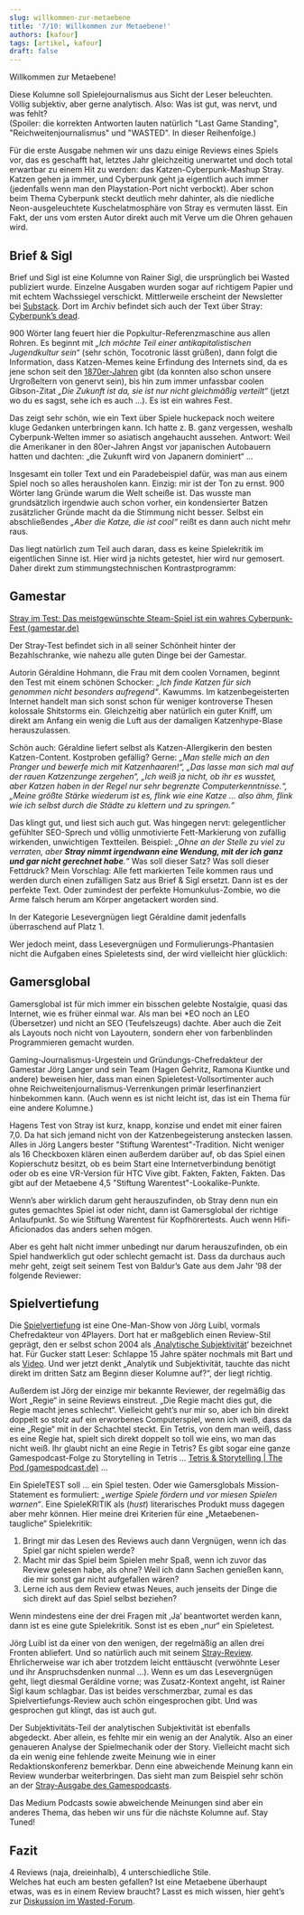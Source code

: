 ```yaml
---
slug: willkommen-zur-metaebene
title: '7/10: Willkommen zur Metaebene!'
authors: [kafour]
tags: [artikel, kafour]
draft: false
---
```


Willkommen zur Metaebene!

Diese Kolumne soll Spielejournalismus aus Sicht der Leser beleuchten. Völlig subjektiv, aber gerne analytisch. Also: Was ist gut, was nervt, und was fehlt?  
(Spoiler: die korrekten Antworten lauten natürlich "Last Game Standing", "Reichweitenjournalismus" und "WASTED". In dieser Reihenfolge.)

Für die erste Ausgabe nehmen wir uns dazu einige Reviews eines Spiels vor, das es geschafft hat, letztes Jahr gleichzeitig unerwartet und doch total erwartbar zu einem Hit zu werden: das Katzen-Cyberpunk-Mashup Stray. Katzen gehen ja immer, und Cyberpunk geht ja eigentlich auch immer (jedenfalls wenn man den Playstation-Port nicht verbockt). Aber schon beim Thema Cyberpunk steckt deutlich mehr dahinter, als die niedliche Neon-ausgeleuchtete Kuschelatmosphäre von Stray es vermuten lässt. Ein Fakt, der uns vom ersten Autor direkt auch mit Verve um die Ohren gehauen wird.

<!--truncate-->

## Brief & Sigl

Brief und Sigl ist eine Kolumne von Rainer Sigl, die ursprünglich bei Wasted publiziert wurde. Einzelne Ausgaben wurden sogar auf richtigem Papier und mit echtem Wachssiegel verschickt. Mittlerweile erscheint der Newsletter bei [Substack](https://rainersigl.substack.com/). Dort im Archiv befindet sich auch der Text über Stray: [Cyberpunk’s dead](https://rainersigl.substack.com/p/cyberpunks-dead-23-03-18).

900 Wörter lang feuert hier die Popkultur-Referenzmaschine aus allen Rohren. Es beginnt mit *„Ich möchte Teil einer antikapitalistischen Jugendkultur sein“* (sehr schön, Tocotronic lässt grüßen), dann folgt die Information, dass Katzen-Memes keine Erfindung des Internets sind, da es jene schon seit den [1870er-Jahren](https://en.wikipedia.org/wiki/Lolcat) gibt (da konnten also schon unsere Urgroßeltern von genervt sein), bis hin zum immer unfassbar coolen Gibson-Zitat *„Die Zukunft ist da, sie ist nur nicht gleichmäßig verteilt“* (jetzt wo du es sagst, sehe ich es auch …). Es ist ein wahres Fest.

Das zeigt sehr schön, wie ein Text über Spiele huckepack noch weitere kluge Gedanken unterbringen kann. Ich hatte z. B. ganz vergessen, weshalb Cyberpunk-Welten immer so asiatisch angehaucht aussehen. Antwort: Weil die Amerikaner in den 80er-Jahren Angst vor japanischen Autobauern hatten und dachten: „die Zukunft wird von Japanern dominiert“ …

Insgesamt ein toller Text und ein Paradebeispiel dafür, was man aus einem Spiel noch so alles herausholen kann. Einzig: mir ist der Ton zu ernst. 900 Wörter lang Gründe warum die Welt scheiße ist. Das wusste man grundsätzlich irgendwie auch schon vorher, ein kondensierter Batzen zusätzlicher Gründe macht da die Stimmung nicht besser. Selbst ein abschließendes *„Aber die Katze, die ist cool“* reißt es dann auch nicht mehr raus.

Das liegt natürlich zum Teil auch daran, dass es keine Spielekritik im eigentlichen Sinne ist. Hier wird ja nichts getestet, hier wird nur gemosert. Daher direkt zum stimmungstechnischen Kontrastprogramm:

## Gamestar

[Stray im Test: Das meistgewünschte Steam-Spiel ist ein wahres Cyberpunk-Fest (gamestar.de)](https://www.gamestar.de/artikel/stray-im-test%2C3382572.html)

Der Stray-Test befindet sich in all seiner Schönheit hinter der Bezahlschranke, wie nahezu alle guten Dinge bei der Gamestar.

Autorin Géraldine Hohmann, die Frau mit dem coolen Vornamen, beginnt den Test mit einem schönen Schocker: *„Ich finde Katzen für sich genommen nicht besonders aufregend“*. Kawumms. Im katzenbegeisterten Internet handelt man sich sonst schon für weniger kontroverse Thesen kolossale Shitstorms ein.
Gleichzeitig aber natürlich ein guter Kniff, um direkt am Anfang ein wenig die Luft aus der damaligen Katzenhype-Blase herauszulassen.

Schön auch: Géraldine liefert selbst als Katzen-Allergikerin den besten Katzen-Content. Kostproben gefällig?
Gerne: *„Man stelle mich an den Pranger und bewerfe mich mit Katzenhaaren!“, „Das lasse man sich mal auf der rauen Katzenzunge zergehen“,  „Ich weiß ja nicht, ob ihr es wusstet, aber Katzen haben in der Regel nur sehr begrenzte Computerkenntnisse.“, „Meine größte Stärke wiederum ist es, flink wie eine Katze … also ähm, flink wie ich selbst durch die Städte zu klettern und zu springen.“*

Das klingt gut, und liest sich auch gut. Was hingegen nervt: gelegentlicher gefühlter SEO-Sprech und völlig unmotivierte Fett-Markierung von zufällig wirkenden, unwichtigen Textteilen. Beispiel: *„Ohne an der Stelle zu viel zu verraten, aber **Stray nimmt irgendwann eine Wendung, mit der ich ganz und gar nicht gerechnet habe**.“* Was soll dieser Satz? Was soll dieser Fettdruck? Mein Vorschlag: Alle fett markierten Teile kommen raus und werden durch einen zufälligen Satz aus Brief & Sigl ersetzt. Dann ist es der perfekte Text. Oder zumindest der perfekte Homunkulus-Zombie, wo die Arme falsch herum am Körper angetackert worden sind.

In der Kategorie Lesevergnügen liegt Géraldine damit jedenfalls überraschend auf Platz 1.

Wer jedoch meint, dass Lesevergnügen und Formulierungs-Phantasien nicht die Aufgaben eines Spieletests sind, der wird vielleicht hier glücklich:

## Gamersglobal

Gamersglobal ist für mich immer ein bisschen gelebte Nostalgie, quasi das Internet, wie es früher einmal war. Als man bei \*EO noch an LEO (Übersetzer) und nicht an SEO (Teufelszeugs) dachte. Aber auch die Zeit als Layouts noch nicht von Layoutern, sondern eher von farbenblinden Programmieren gemacht wurden.

Gaming-Journalismus-Urgestein und Gründungs-Chefredakteur der Gamestar Jörg Langer und sein Team (Hagen Gehritz, Ramona Kiuntke und andere) beweisen hier,
dass man einen Spieletest-Vollsortimenter auch ohne Reichweitenjournalismus-Verrenkungen primär leserfinanziert hinbekommen kann. (Auch wenn es ist nicht leicht ist, das ist ein Thema für eine andere Kolumne.)

Hagens Test von Stray ist kurz, knapp, konzise und endet mit einer fairen 7,0. Da hat sich jemand nicht von der Katzenbegeisterung anstecken lassen.
Alles in Jörg Langers bester "Stiftung Warentest"-Tradition. Nicht weniger als 16 Checkboxen klären einen außerdem darüber auf, ob das Spiel einen Kopierschutz besitzt, ob es beim Start eine Internetverbindung benötigt oder ob es eine VR-Version für HTC Vive gibt. Fakten, Fakten, Fakten. Das gibt auf der Metaebene 4,5 "Stiftung Warentest"-Lookalike-Punkte.

Wenn’s aber wirklich darum geht herauszufinden, ob Stray denn nun ein gutes gemachtes Spiel ist oder nicht, dann ist Gamersglobal der richtige Anlaufpunkt. So wie Stiftung Warentest für Kopfhörertests. Auch wenn Hifi-Aficionados das anders sehen mögen.

Aber es geht halt nicht immer unbedingt nur darum herauszufinden, ob ein Spiel handwerklich gut oder schlecht gemacht ist. Dass da durchaus auch mehr geht, zeigt seit seinem Test von Baldur’s Gate aus dem Jahr ’98 der folgende Reviewer:

## Spielvertiefung

Die [Spielvertiefung](https://www.spielvertiefung.de/) ist eine One-Man-Show von Jörg Luibl, vormals Chefredakteur von 4Players. Dort hat er maßgeblich einen Review-Stil geprägt, den er selbst schon 2004 als ‚[Analytische Subjektivität](https://www.4players.de/4players.php/kolumne/Spielkultur/70/Objektivitaet_Gibt_es_nicht.html)‘ bezeichnet hat. Für Gucker statt Leser: Schlappe 15 Jahre später nochmals mit Bart und als [Video](https://www.4players.de/4players.php/tvplayer/4PlayersTV/Alle/8282/136105/Der_4P-Kommentar/Objektiv_subjektiv__-_ja_was_denn_jetzt.html). Und wer jetzt denkt „Analytik und Subjektivität, tauchte das nicht direkt im dritten Satz am Beginn dieser Kolumne auf?“, der liegt richtig.

Außerdem ist Jörg der einzige mir bekannte Reviewer, der regelmäßig das Wort „Regie“ in seine Reviews einstreut. „Die Regie macht dies gut, die Regie macht jenes schlecht“. Vielleicht geht’s nur mir so, aber ich bin direkt doppelt so stolz auf ein erworbenes Computerspiel, wenn ich weiß, dass da eine „Regie“ mit in der Schachtel steckt. Ein Tetris, von dem man weiß, dass es eine Regie hat, spielt sich direkt doppelt so toll wie eins, wo man das nicht weiß. Ihr glaubt nicht an eine Regie in Tetris? Es gibt sogar eine ganze Gamespodcast-Folge zu Storytelling in Tetris … [Tetris & Storytelling | The Pod (gamespodcast.de)](https://www.gamespodcast.de/2019/05/21/tetris-storytelling/) …

Ein SpieleTEST soll … ein Spiel testen. Oder wie Gamersglobals Mission-Statement es formuliert: *„wertige Spiele fördern und vor miesen Spielen warnen“*. Eine SpieleKRITIK als (*hust*) literarisches Produkt muss dagegen aber mehr können. Hier meine drei Kriterien für eine „Metaebenen-taugliche“ Spielekritik:

1. Bringt mir das Lesen des Reviews auch dann Vergnügen, wenn ich das Spiel gar nicht spielen werde?
2. Macht mir das Spiel beim Spielen mehr Spaß, wenn ich zuvor das Review gelesen habe, als ohne? Weil ich dann Sachen genießen kann, die mir sonst gar nicht aufgefallen wären?
3. Lerne ich aus dem Review etwas Neues, auch jenseits der Dinge die sich direkt auf das Spiel selbst beziehen?

Wenn mindestens eine der drei Fragen mit ‚Ja‘ beantwortet werden kann, dann ist es eine gute Spielekritik. Sonst ist es eben „nur“ ein Spieletest.

Jörg Luibl ist da einer von den wenigen, der regelmäßig an allen drei Fronten abliefert. Und so natürlich auch mit seinem [Stray-Review](https://www.spielvertiefung.de/post/stray-in-der-rezension-zum-lesen-und-h%C3%B6ren). Ehrlicherweise war ich aber trotzdem leicht enttäuscht (verwöhnte Leser und ihr Anspruchsdenken nunmal …). Wenn es um das Lesevergnügen geht, liegt diesmal Geráldine vorne; was Zusatz-Kontext angeht, ist Rainer Sigl kaum schlagbar. Das ist beides verschmerzbar, zumal es das Spielvertiefungs-Review auch schön eingesprochen gibt. Und was gesprochen gut klingt, das ist auch gut.

Der Subjektivitäts-Teil der analytischen Subjektivität ist ebenfalls abgedeckt. Aber allein, es fehlte mir ein wenig an der Analytik. Also an einer genaueren Analyse der Spielmechanik oder der Story. Vielleicht macht sich da ein wenig eine fehlende zweite Meinung wie in einer Redaktionskonferenz bemerkbar. Denn eine abweichende Meinung kann ein Review wunderbar weiterbringen. Das sieht man zum Beispiel sehr schön an der [Stray-Ausgabe des Gamespodcasts](https://www.gamespodcast.de/2022/07/24/runde-381-mieeetz-aka-stray/).

Das Medium Podcasts sowie abweichende Meinungen sind aber ein anderes Thema, das heben wir uns für die nächste Kolumne auf. Stay Tuned!

## Fazit

4 Reviews (naja, dreieinhalb), 4 unterschiedliche Stile.  
Welches hat euch am besten gefallen? Ist eine Metaebene überhaupt etwas, was es in einem Review braucht? Lasst es mich wissen, hier geht’s zur [Diskussion im Wasted-Forum](https://community.wasted.de/c/m10z/11).
